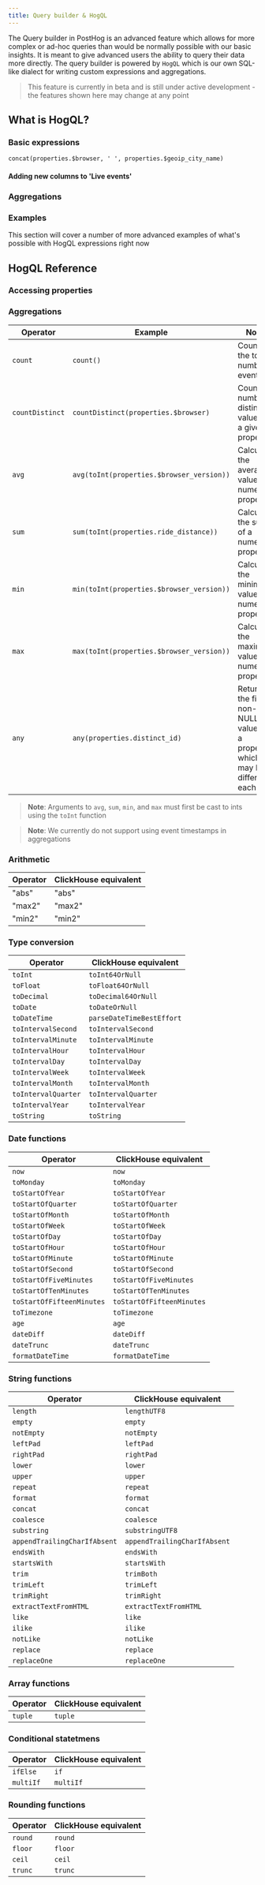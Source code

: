 ```yaml
---
title: Query builder & HogQL
---
```


The Query builder in PostHog is an advanced feature which allows for more complex or ad-hoc queries than would be normally possible with our basic insights.
It is meant to give advanced users the ability to query their data more directly.
The query builder is powered by `HogQL` which is our own SQL-like dialect for writing custom expressions and aggregations.

> This feature is currently in beta and is still under active development - the features shown here may change at any point

## What is HogQL?

### Basic expressions

```hogql
concat(properties.$browser, ' ', properties.$geoip_city_name)
```

#### Adding new columns to 'Live events'

### Aggregations

### Examples

This section will cover a number of more advanced examples of what's possible with HogQL expressions right now

## HogQL Reference

### Accessing properties

### Aggregations

| Operator        | Example                                   | Notes                                                                             |
| --------------- | ----------------------------------------- | --------------------------------------------------------------------------------- |
| `count`         | `count()`                                 | Counts the total number of events                                                 |
| `countDistinct` | `countDistinct(properties.$browser)`      | Counts number of distinct values for a given property                             |
| `avg`           | `avg(toInt(properties.$browser_version))` | Calculates the average value of a numerical property                              |
| `sum`           | `sum(toInt(properties.ride_distance))`    | Calculates the sum of a numerical property                                        |
| `min`           | `min(toInt(properties.$browser_version))` | Calculates the minimum value of a numerical property                              |
| `max`           | `max(toInt(properties.$browser_version))` | Calculates the maximum value of a numerical property                              |
| `any`           | `any(properties.distinct_id)`             | Returns the first non-NULL value for a property, which may be different each time |

> **Note**: Arguments to `avg`, `sum`, `min`, and `max` must first be cast to ints using the `toInt` function

> **Note**: We currently do not support using event timestamps in aggregations

### Arithmetic

| Operator | ClickHouse equivalent |
| -------- | --------------------- |
| "abs"    | "abs"                 |
| "max2"   | "max2"                |
| "min2"   | "min2"                |

### Type conversion

| Operator            | ClickHouse equivalent     |
| ------------------- | ------------------------- |
| `toInt`             | `toInt64OrNull`           |
| `toFloat`           | `toFloat64OrNull`         |
| `toDecimal`         | `toDecimal64OrNull`       |
| `toDate`            | `toDateOrNull`            |
| `toDateTime`        | `parseDateTimeBestEffort` |
| `toIntervalSecond`  | `toIntervalSecond`        |
| `toIntervalMinute`  | `toIntervalMinute`        |
| `toIntervalHour`    | `toIntervalHour`          |
| `toIntervalDay`     | `toIntervalDay`           |
| `toIntervalWeek`    | `toIntervalWeek`          |
| `toIntervalMonth`   | `toIntervalMonth`         |
| `toIntervalQuarter` | `toIntervalQuarter`       |
| `toIntervalYear`    | `toIntervalYear`          |
| `toString`          | `toString`                |

### Date functions

| Operator                  | ClickHouse equivalent     |
| ------------------------- | ------------------------- |
| `now`                     | `now`                     |
| `toMonday`                | `toMonday`                |
| `toStartOfYear`           | `toStartOfYear`           |
| `toStartOfQuarter`        | `toStartOfQuarter`        |
| `toStartOfMonth`          | `toStartOfMonth`          |
| `toStartOfWeek`           | `toStartOfWeek`           |
| `toStartOfDay`            | `toStartOfDay`            |
| `toStartOfHour`           | `toStartOfHour`           |
| `toStartOfMinute`         | `toStartOfMinute`         |
| `toStartOfSecond`         | `toStartOfSecond`         |
| `toStartOfFiveMinutes`    | `toStartOfFiveMinutes`    |
| `toStartOfTenMinutes`     | `toStartOfTenMinutes`     |
| `toStartOfFifteenMinutes` | `toStartOfFifteenMinutes` |
| `toTimezone`              | `toTimezone`              |
| `age`                     | `age`                     |
| `dateDiff`                | `dateDiff`                |
| `dateTrunc`               | `dateTrunc`               |
| `formatDateTime`          | `formatDateTime`          |

### String functions

| Operator                     | ClickHouse equivalent        |
| ---------------------------- | ---------------------------- |
| `length`                     | `lengthUTF8`                 |
| `empty`                      | `empty`                      |
| `notEmpty`                   | `notEmpty`                   |
| `leftPad`                    | `leftPad`                    |
| `rightPad`                   | `rightPad`                   |
| `lower`                      | `lower`                      |
| `upper`                      | `upper`                      |
| `repeat`                     | `repeat`                     |
| `format`                     | `format`                     |
| `concat`                     | `concat`                     |
| `coalesce`                   | `coalesce`                   |
| `substring`                  | `substringUTF8`              |
| `appendTrailingCharIfAbsent` | `appendTrailingCharIfAbsent` |
| `endsWith`                   | `endsWith`                   |
| `startsWith`                 | `startsWith`                 |
| `trim`                       | `trimBoth`                   |
| `trimLeft`                   | `trimLeft`                   |
| `trimRight`                  | `trimRight`                  |
| `extractTextFromHTML`        | `extractTextFromHTML`        |
| `like`                       | `like`                       |
| `ilike`                      | `ilike`                      |
| `notLike`                    | `notLike`                    |
| `replace`                    | `replace`                    |
| `replaceOne`                 | `replaceOne`                 |

### Array functions

| Operator | ClickHouse equivalent |
| -------- | --------------------- |
| `tuple`  | `tuple`               |

### Conditional statetmens

| Operator  | ClickHouse equivalent |
| --------- | --------------------- |
| `ifElse`  | `if`                  |
| `multiIf` | `multiIf`             |

### Rounding functions

| Operator | ClickHouse equivalent |
| -------- | --------------------- |
| `round`  | `round`               |
| `floor`  | `floor`               |
| `ceil`   | `ceil`                |
| `trunc`  | `trunc`               |
